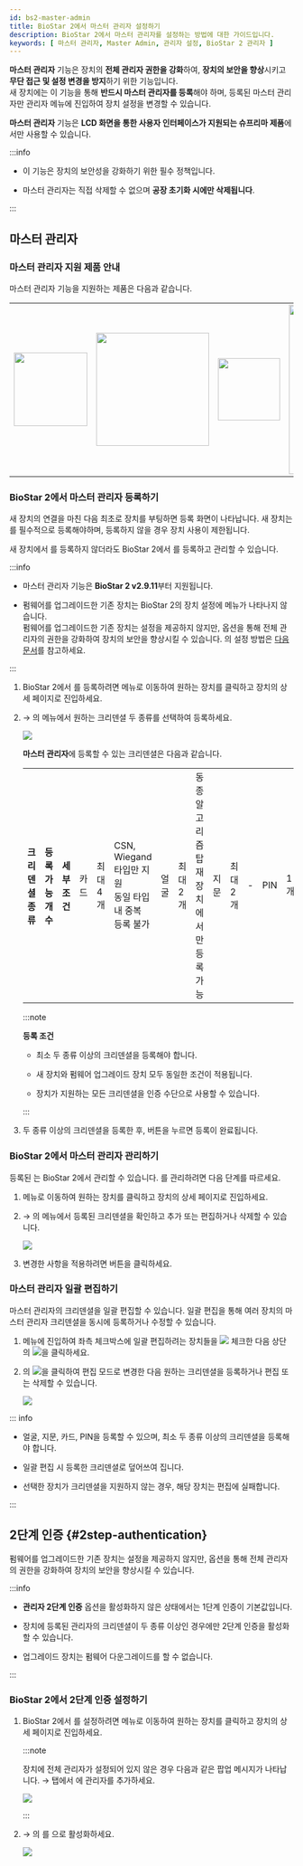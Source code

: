 ```yaml
---
id: bs2-master-admin
title: BioStar 2에서 마스터 관리자 설정하기
description: BioStar 2에서 마스터 관리자를 설정하는 방법에 대한 가이드입니다.
keywords: [ 마스터 관리자, Master Admin, 관리자 설정, BioStar 2 관리자 ]
---
```


**마스터 관리자** 기능은 장치의 **전체 관리자 권한을 강화**하여, **장치의 보안을 향상**시키고 **무단 접근 및 설정 변경을 방지**하기 위한 기능입니다.<br/>새 장치에는 이 기능을 통해 **반드시 마스터 관리자를 등록**해야 하며, 등록된 마스터 관리자만 관리자 메뉴에 진입하여 장치 설정을 변경할 수 있습니다.

**마스터 관리자** 기능은 **LCD 화면을 통한 사용자 인터페이스가 지원되는 슈프리마 제품**에서만 사용할 수 있습니다.

:::info

* 이 기능은 장치의 보안성을 강화하기 위한 필수 정책입니다.

* 마스터 관리자는 직접 삭제할 수 없으며 **공장 초기화 시에만 삭제됩니다**.

:::

## 마스터 관리자

### 마스터 관리자 지원 제품 안내

마스터 관리자 기능을 지원하는 제품은 다음과 같습니다.

<Table className='component'>
<Tbody>
<Row className='center white'>

<Td><Image src='/img/BioStation 3-Front.png' className='none' alone width='130px'/></Td>

<Td><Image src='/img/BioStation 2a-front.png' className='none' alone width='200px' /></Td>

<Td><Image src='/img/BioLite N2-Front.png' className='none' alone width='110px' /></Td>

<Td><Image src='/img/X-Station 2-Front.png' className='none' alone width='300px' /></Td>

</Row>
<Row className='center'>

<Td>**BioStation 3**<br/>펌웨어 1.4.0 버전 이상</Td>

<Td>**BioStation 2a**<br/>펌웨어 1.2.0 버전 이상</Td>

<Td>**BioLite N2**<br/>펌웨어 1.7.0 버전 이상</Td>

<Td>**X-Station 2**<br/>펌웨어 1.4.0 버전 이상</Td>

</Row>
</Tbody>
</Table>


### BioStar 2에서 마스터 관리자 등록하기

새 장치의 연결을 마친 다음 최초로 장치를 부팅하면 <Cmd sid="device.masterAdmin.title" /> 등록 화면이 나타납니다. 새 장치는 <Cmd sid="device.masterAdmin.title" />를 필수적으로 등록해야하며, 등록하지 않을 경우 장치 사용이 제한됩니다.

새 장치에서 <Cmd sid="device.masterAdmin.title" />를 등록하지 않더라도 BioStar 2에서 <Cmd sid="device.masterAdmin.title" />를 등록하고 관리할 수 있습니다.

:::info

* 마스터 관리자 기능은 **BioStar 2 v2.9.11**부터 지원됩니다.

* 펌웨어를 업그레이드한 기존 장치는 BioStar 2의 장치 설정에 <Cmd sid="device.masterAdmin.title" /> 메뉴가 나타나지 않습니다.<br/>펌웨어를 업그레이드한 기존 장치는 <Cmd sid="device.masterAdmin.title" /> 설정을 제공하지 않지만, <Cmd sid="device.masterAdmin.twoStepAuth.title" /> 옵션을 통해 전체 관리자의 권한을 강화하여 장치의 보안을 향상시킬 수 있습니다. <Cmd sid="device.masterAdmin.twoStepAuth.title" />의 설정 방법은 [다음 문서](#2step-authentication)를 참고하세요.

:::

1. BioStar 2에서 <Cmd sid="device.masterAdmin.title" />를 등록하려면 <Cmd sid="common.device" /> 메뉴로 이동하여 원하는 장치를 클릭하고 장치의 상세 페이지로 진입하세요.

1. <Cmd sid="device.info.advanced" /> → <Cmd sid="device.info.administrator" />의 <Cmd sid="device.masterAdmin.title" /> 메뉴에서 원하는 크리덴셜 두 종류를 선택하여 등록하세요.

    <Image src='/img/biostar2-master-admin-1.png' />

    **마스터 관리자**에 등록할 수 있는 크리덴셜은 다음과 같습니다.

    <Table>
      <Tbody>
      <Row>
        <Th>크리덴셜 종류</Th>
        <Th>등록 가능 개수</Th>
        <Th>세부 조건</Th>
      </Row>
      <Row>
        <Td>카드</Td>
        <Td>최대 4개</Td>
        <Td>CSN, Wiegand 타입만 지원<br/>동일 타입 내 중복 등록 불가</Td>
      </Row>
      <Row>
        <Td>얼굴</Td>
        <Td>최대 2개</Td>
        <Td>동종 알고리즘 탑재 장치에서만 등록 가능</Td>
      </Row>
      <Row>
        <Td>지문</Td>
        <Td>최대 2개</Td>
        <Td>-</Td>
      </Row>
      <Row>
        <Td>PIN</Td>
        <Td>1개</Td>
        <Td>최소 8자리 이상</Td>
      </Row>
      </Tbody>
    </Table>

    :::note

    **등록 조건**

    * 최소 두 종류 이상의 크리덴셜을 등록해야 합니다.

    * 새 장치와 펌웨어 업그레이드 장치 모두 동일한 조건이 적용됩니다.

    * 장치가 지원하는 모든 크리덴셜을 인증 수단으로 사용할 수 있습니다.

    :::

1. 두 종류 이상의 크리덴셜을 등록한 후, <Cmd sid="button.apply" /> 버튼을 누르면 <Cmd sid="device.masterAdmin.title" /> 등록이 완료됩니다.


### BioStar 2에서 마스터 관리자 관리하기

등록된 <Cmd sid="device.masterAdmin.title" />는 BioStar 2에서 관리할 수 있습니다. <Cmd sid="device.masterAdmin.title" />를 관리하려면 다음 단계를 따르세요.

1. <Cmd sid="common.device" /> 메뉴로 이동하여 원하는 장치를 클릭하고 장치의 상세 페이지로 진입하세요.

1. <Cmd sid="device.info.advanced" /> → <Cmd sid="device.info.administrator" />의 <Cmd sid="device.masterAdmin.title" /> 메뉴에서 등록된 크리덴셜을 확인하고 추가 또는 편집하거나 삭제할 수 있습니다.

    <Image src='/img/biostar2-master-admin-2.png' />

1. 변경한 사항을 적용하려면 <Cmd sid="button.apply" /> 버튼을 클릭하세요.


### 마스터 관리자 일괄 편집하기

마스터 관리자의 크리덴셜을 일괄 편집할 수 있습니다. 일괄 편집을 통해 여러 장치의 마스터 관리자 크리덴셜을 동시에 등록하거나 수정할 수 있습니다.

1. <Cmd sid="common.device" /> 메뉴에 진입하여 좌측 체크박스에 일괄 편집하려는 장치들을 <Image src='/img/common/ico-checkbox.png' ico alone /> 체크한 다음 상단의 <Image src='/img/ico-batch-edit.png' ico alone />을 클릭하세요.

1. <Cmd sid="device.masterAdmin.title" />의 <Image src='/img/common/ico-batch-edit-activate-button.png' ico alone />을 클릭하여 편집 모드로 변경한 다음 원하는 크리덴셜을 등록하거나 편집 또는 삭제할 수 있습니다.

    <Image src='/img/biostar2-batch-edit-master-admin.png' />

::: info

* 얼굴, 지문, 카드, PIN을 등록할 수 있으며, 최소 두 종류 이상의 크리덴셜을 등록해야 합니다.

* 일괄 편집 시 등록한 크리덴셜로 덮어쓰여 집니다.

* 선택한 장치가 크리덴셜을 지원하지 않는 경우, 해당 장치는 편집에 실패합니다.

:::

## 2단계 인증 {#2step-authentication}

펌웨어를 업그레이드한 기존 장치는 <Cmd sid="device.masterAdmin.title" /> 설정을 제공하지 않지만, <Cmd sid="device.masterAdmin.twoStepAuth.title" /> 옵션을 통해 전체 관리자의 권한을 강화하여 장치의 보안을 향상시킬 수 있습니다.

:::info

* **관리자 2단계 인증** 옵션을 활성화하지 않은 상태에서는 1단계 인증이 기본값입니다.

* 장치에 등록된 관리자의 크리덴셜이 두 종류 이상인 경우에만 2단계 인증을 활성화할 수 있습니다.

* 업그레이드 장치는 펌웨어 다운그레이드를 할 수 없습니다.

:::

### BioStar 2에서 2단계 인증 설정하기

1. BioStar 2에서 <Cmd sid="device.masterAdmin.twoStepAuth.title" />를 설정하려면 <Cmd sid="common.device" /> 메뉴로 이동하여 원하는 장치를 클릭하고 장치의 상세 페이지로 진입하세요.

    :::note

    장치에 전체 관리자가 설정되어 있지 않은 경우 다음과 같은 팝업 메시지가 나타납니다. <Cmd sid="device.info.advanced" /> → <Cmd sid="device.info.administrator" /> 탭에서 <Cmd sid="device.operatorLevel.all" />에 관리자를 추가하세요.

    <Image src='/img/biostar2-admin-warning.png' />

    :::



1. <Cmd sid="device.info.advanced" /> → <Cmd sid="device.info.administrator" />의 <Cmd sid="device.masterAdmin.twoStepAuth.title" />를 <Cmd sid="common.use" />으로 활성화하세요.

    <Image src='/img/biostar2-2step-auth-1.png' />